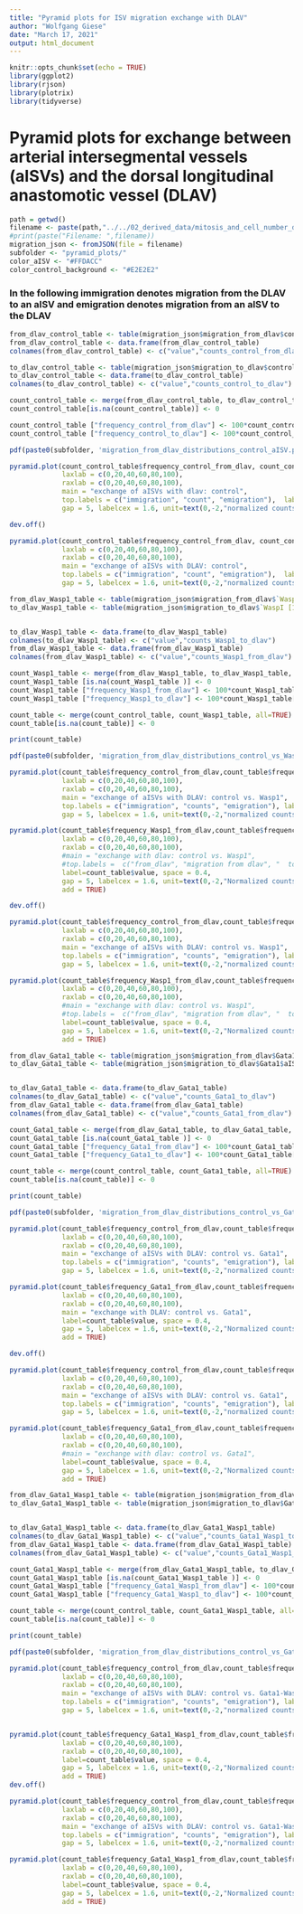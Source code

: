 ```yaml
---
title: "Pyramid plots for ISV migration exchange with DLAV"
author: "Wolfgang Giese"
date: "March 17, 2021"
output: html_document
---
```


```r
knitr::opts_chunk$set(echo = TRUE)
library(ggplot2)
library(rjson)
library(plotrix)
library(tidyverse)


```

# Pyramid plots for exchange between arterial intersegmental vessels (aISVs) and the dorsal longitudinal anastomotic vessel (DLAV)

```r
path = getwd()
filename <- paste(path,"../../02_derived_data/mitosis_and_cell_number_data/mitosis_cell_number_distributions.json", sep = "/")
#print(paste("Filename: ",filename))
migration_json <- fromJSON(file = filename)
subfolder <- "pyramid_plots/"
color_aISV <- "#FFDACC"
color_control_background <- "#E2E2E2"

```

### In the following immigration denotes migration from the DLAV to an aISV and emigration denotes migration from an aISV to the DLAV

```r

from_dlav_control_table <- table(migration_json$migration_from_dlav$control$aISV)
from_dlav_control_table <- data.frame(from_dlav_control_table)
colnames(from_dlav_control_table) <- c("value","counts_control_from_dlav")

to_dlav_control_table <- table(migration_json$migration_to_dlav$control$aISV)
to_dlav_control_table <- data.frame(to_dlav_control_table)
colnames(to_dlav_control_table) <- c("value","counts_control_to_dlav")

count_control_table <- merge(from_dlav_control_table, to_dlav_control_table, all=TRUE)
count_control_table[is.na(count_control_table)] <- 0

count_control_table ["frequency_control_from_dlav"] <- 100*count_control_table ["counts_control_from_dlav"]/sum(count_control_table["counts_control_from_dlav"])
count_control_table ["frequency_control_to_dlav"] <- 100*count_control_table ["counts_control_to_dlav"]/sum(count_control_table["counts_control_to_dlav"])

pdf(paste0(subfolder, 'migration_from_dlav_distributions_control_aISV.pdf'))

pyramid.plot(count_control_table$frequency_control_from_dlav, count_control_table$frequency_control_to_dlav, 
             laxlab = c(0,20,40,60,80,100),
             raxlab = c(0,20,40,60,80,100),
             main = "exchange of aISVs with dlav: control", 
             top.labels = c("immigration", "count", "emigration"),  label=count_control_table$value,
             gap = 5, labelcex = 1.6, unit=text(0,-2,"normalized counts (%)", cex=1.6), lxcol=color_aISV, rxcol=color_aISV)

dev.off()

pyramid.plot(count_control_table$frequency_control_from_dlav, count_control_table$frequency_control_to_dlav, 
             laxlab = c(0,20,40,60,80,100),
             raxlab = c(0,20,40,60,80,100),
             main = "exchange of aISVs with DLAV: control", 
             top.labels = c("immigration", "count", "emigration"),  label=count_control_table$value,
             gap = 5, labelcex = 1.6, unit=text(0,-2,"normalized counts (%)", cex=1.6), lxcol=color_aISV, rxcol=color_aISV)

```

```r

from_dlav_Wasp1_table <- table(migration_json$migration_from_dlav$`WaspI [100uM]`$aISV)
to_dlav_Wasp1_table <- table(migration_json$migration_to_dlav$`WaspI [100uM]`$aISV)


to_dlav_Wasp1_table <- data.frame(to_dlav_Wasp1_table)
colnames(to_dlav_Wasp1_table) <- c("value","counts_Wasp1_to_dlav")
from_dlav_Wasp1_table <- data.frame(from_dlav_Wasp1_table)
colnames(from_dlav_Wasp1_table) <- c("value","counts_Wasp1_from_dlav")

count_Wasp1_table <- merge(from_dlav_Wasp1_table, to_dlav_Wasp1_table, all=TRUE)
count_Wasp1_table [is.na(count_Wasp1_table )] <- 0
count_Wasp1_table ["frequency_Wasp1_from_dlav"] <- 100*count_Wasp1_table["counts_Wasp1_from_dlav"]/sum(count_Wasp1_table["counts_Wasp1_from_dlav"])
count_Wasp1_table ["frequency_Wasp1_to_dlav"] <- 100*count_Wasp1_table["counts_Wasp1_to_dlav"]/sum(count_Wasp1_table["counts_Wasp1_to_dlav"])

count_table <- merge(count_control_table, count_Wasp1_table, all=TRUE)
count_table[is.na(count_table)] <- 0

print(count_table)

pdf(paste0(subfolder, 'migration_from_dlav_distributions_control_vs_Wasp1_aISV.pdf'))

pyramid.plot(count_table$frequency_control_from_dlav,count_table$frequency_control_to_dlav, 
             laxlab = c(0,20,40,60,80,100),
             raxlab = c(0,20,40,60,80,100),
             main = "exchange of aISVs with DLAV: control vs. Wasp1", 
             top.labels = c("immigration", "counts", "emigration"), label=count_table$value, 
             gap = 5, labelcex = 1.6, unit=text(0,-2,"normalized counts (%)",cex=1.6), lxcol=color_control_background, rxcol = color_control_background)

pyramid.plot(count_table$frequency_Wasp1_from_dlav,count_table$frequency_Wasp1_to_dlav,
             laxlab = c(0,20,40,60,80,100),
             raxlab = c(0,20,40,60,80,100),
             #main = "exchange with dlav: control vs. Wasp1", 
             #top.labels =  c("from_dlav", "migration from dlav", "  to_dlav "), 
             label=count_table$value, space = 0.4,
             gap = 5, labelcex = 1.6, unit=text(0,-2,"Normalized counts (%)",cex=1.6), lxcol=color_aISV, rxcol = color_aISV,
             add = TRUE)

dev.off()

pyramid.plot(count_table$frequency_control_from_dlav,count_table$frequency_control_to_dlav, 
             laxlab = c(0,20,40,60,80,100),
             raxlab = c(0,20,40,60,80,100),
             main = "exchange of aISVs with DLAV: control vs. Wasp1", 
             top.labels = c("immigration", "counts", "emigration"), label=count_table$value, 
             gap = 5, labelcex = 1.6, unit=text(0,-2,"normalized counts (%)",cex=1.6), lxcol=color_control_background, rxcol = color_control_background)

pyramid.plot(count_table$frequency_Wasp1_from_dlav,count_table$frequency_Wasp1_to_dlav,
             laxlab = c(0,20,40,60,80,100),
             raxlab = c(0,20,40,60,80,100),
             #main = "exchange with dlav: control vs. Wasp1", 
             #top.labels =  c("from_dlav", "migration from dlav", "  to_dlav "), 
             label=count_table$value, space = 0.4,
             gap = 5, labelcex = 1.6, unit=text(0,-2,"Normalized counts (%)",cex=1.6), lxcol=color_aISV, rxcol = color_aISV,
             add = TRUE)


```

```r

from_dlav_Gata1_table <- table(migration_json$migration_from_dlav$Gata1$aISV)
to_dlav_Gata1_table <- table(migration_json$migration_to_dlav$Gata1$aISV)


to_dlav_Gata1_table <- data.frame(to_dlav_Gata1_table)
colnames(to_dlav_Gata1_table) <- c("value","counts_Gata1_to_dlav")
from_dlav_Gata1_table <- data.frame(from_dlav_Gata1_table)
colnames(from_dlav_Gata1_table) <- c("value","counts_Gata1_from_dlav")

count_Gata1_table <- merge(from_dlav_Gata1_table, to_dlav_Gata1_table, all=TRUE)
count_Gata1_table [is.na(count_Gata1_table )] <- 0
count_Gata1_table ["frequency_Gata1_from_dlav"] <- 100*count_Gata1_table["counts_Gata1_from_dlav"]/sum(count_Gata1_table["counts_Gata1_from_dlav"])
count_Gata1_table ["frequency_Gata1_to_dlav"] <- 100*count_Gata1_table["counts_Gata1_to_dlav"]/sum(count_Gata1_table["counts_Gata1_to_dlav"])

count_table <- merge(count_control_table, count_Gata1_table, all=TRUE)
count_table[is.na(count_table)] <- 0

print(count_table)

pdf(paste0(subfolder, 'migration_from_dlav_distributions_control_vs_Gata1_aISV.pdf'))

pyramid.plot(count_table$frequency_control_from_dlav,count_table$frequency_control_to_dlav, 
             laxlab = c(0,20,40,60,80,100),
             raxlab = c(0,20,40,60,80,100),
             main = "exchange of aISVs with DLAV: control vs. Gata1", 
             top.labels = c("immigration", "counts", "emigration"), label=count_table$value, 
             gap = 5, labelcex = 1.6, unit=text(0,-2,"normalized counts (%)",cex=1.6), lxcol=color_control_background, rxcol = color_control_background)

pyramid.plot(count_table$frequency_Gata1_from_dlav,count_table$frequency_Gata1_to_dlav,
             laxlab = c(0,20,40,60,80,100),
             raxlab = c(0,20,40,60,80,100),
             main = "exchange with DLAV: control vs. Gata1",  
             label=count_table$value, space = 0.4,
             gap = 5, labelcex = 1.6, unit=text(0,-2,"Normalized counts (%)",cex=1.6), lxcol=color_aISV, rxcol = color_aISV,
             add = TRUE)

dev.off()

pyramid.plot(count_table$frequency_control_from_dlav,count_table$frequency_control_to_dlav, 
             laxlab = c(0,20,40,60,80,100),
             raxlab = c(0,20,40,60,80,100),
             main = "exchange of aISVs with DLAV: control vs. Gata1", 
             top.labels = c("immigration", "counts", "emigration"), label=count_table$value, 
             gap = 5, labelcex = 1.6, unit=text(0,-2,"normalized counts (%)",cex=1.6), lxcol=color_control_background, rxcol = color_control_background)

pyramid.plot(count_table$frequency_Gata1_from_dlav,count_table$frequency_Gata1_to_dlav,
             laxlab = c(0,20,40,60,80,100),
             raxlab = c(0,20,40,60,80,100),
             #main = "exchange with dlav: control vs. Gata1",  
             label=count_table$value, space = 0.4,
             gap = 5, labelcex = 1.6, unit=text(0,-2,"Normalized counts (%)",cex=1.6), lxcol=color_aISV, rxcol = color_aISV,
             add = TRUE)

```

```r



from_dlav_Gata1_Wasp1_table <- table(migration_json$migration_from_dlav$Gata1_Wasp1$aISV)
to_dlav_Gata1_Wasp1_table <- table(migration_json$migration_to_dlav$Gata1_Wasp1$aISV)


to_dlav_Gata1_Wasp1_table <- data.frame(to_dlav_Gata1_Wasp1_table)
colnames(to_dlav_Gata1_Wasp1_table) <- c("value","counts_Gata1_Wasp1_to_dlav")
from_dlav_Gata1_Wasp1_table <- data.frame(from_dlav_Gata1_Wasp1_table)
colnames(from_dlav_Gata1_Wasp1_table) <- c("value","counts_Gata1_Wasp1_from_dlav")

count_Gata1_Wasp1_table <- merge(from_dlav_Gata1_Wasp1_table, to_dlav_Gata1_Wasp1_table, all=TRUE)
count_Gata1_Wasp1_table [is.na(count_Gata1_Wasp1_table )] <- 0
count_Gata1_Wasp1_table ["frequency_Gata1_Wasp1_from_dlav"] <- 100*count_Gata1_Wasp1_table["counts_Gata1_Wasp1_from_dlav"]/sum(count_Gata1_Wasp1_table["counts_Gata1_Wasp1_from_dlav"])
count_Gata1_Wasp1_table ["frequency_Gata1_Wasp1_to_dlav"] <- 100*count_Gata1_Wasp1_table["counts_Gata1_Wasp1_to_dlav"]/sum(count_Gata1_Wasp1_table["counts_Gata1_Wasp1_to_dlav"])

count_table <- merge(count_control_table, count_Gata1_Wasp1_table, all=TRUE)
count_table[is.na(count_table)] <- 0

print(count_table)

pdf(paste0(subfolder, 'migration_from_dlav_distributions_control_vs_Gata1_Wasp1_aISV.pdf'))

pyramid.plot(count_table$frequency_control_from_dlav,count_table$frequency_control_to_dlav, 
             laxlab = c(0,20,40,60,80,100),
             raxlab = c(0,20,40,60,80,100),
             main = "exchange of aISVs with DLAV: control vs. Gata1-Wasp1", 
             top.labels = c("immigration", "counts", "emigration"), label=count_table$value, 
             gap = 5, labelcex = 1.6, unit=text(0,-2,"normalized counts (%)",cex=1.6), lxcol=color_control_background, rxcol = color_control_background)


pyramid.plot(count_table$frequency_Gata1_Wasp1_from_dlav,count_table$frequency_Gata1_Wasp1_to_dlav,
             laxlab = c(0,20,40,60,80,100),
             raxlab = c(0,20,40,60,80,100),
             label=count_table$value, space = 0.4,
             gap = 5, labelcex = 1.6, unit=text(0,-2,"Normalized counts (%)",cex=1.6), lxcol=color_aISV, rxcol = color_aISV,
             add = TRUE)
dev.off()

pyramid.plot(count_table$frequency_control_from_dlav,count_table$frequency_control_to_dlav, 
             laxlab = c(0,20,40,60,80,100),
             raxlab = c(0,20,40,60,80,100),
             main = "exchange of aISVs with DLAV: control vs. Gata1-Wasp1", 
             top.labels = c("immigration", "counts", "emigration"), label=count_table$value, 
             gap = 5, labelcex = 1.6, unit=text(0,-2,"normalized counts (%)",cex=1.6), lxcol=color_control_background, rxcol = color_control_background)

pyramid.plot(count_table$frequency_Gata1_Wasp1_from_dlav,count_table$frequency_Gata1_Wasp1_to_dlav,
             laxlab = c(0,20,40,60,80,100),
             raxlab = c(0,20,40,60,80,100),
             label=count_table$value, space = 0.4,
             gap = 5, labelcex = 1.6, unit=text(0,-2,"Normalized counts (%)",cex=1.6), lxcol=color_aISV, rxcol = color_aISV,
             add = TRUE)


             
```


